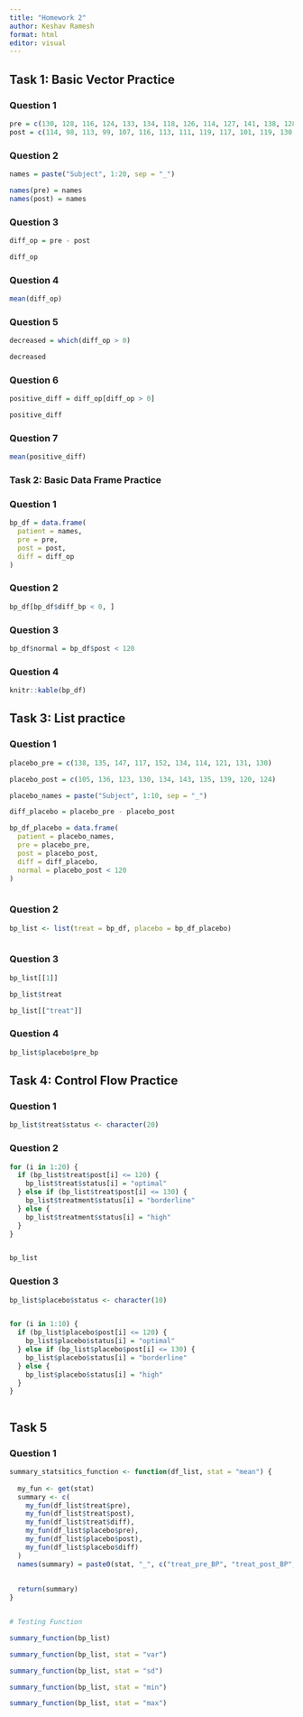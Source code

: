 ```yaml
---
title: "Homework 2"
author: Keshav Ramesh
format: html
editor: visual
---
```


## Task 1: Basic Vector Practice

### Question 1

```r
pre = c(130, 128, 116, 124, 133, 134, 118, 126, 114, 127, 141, 138, 128, 140, 137, 131, 120, 128, 139, 135)
post = c(114, 98, 113, 99, 107, 116, 113, 111, 119, 117, 101, 119, 130, 122, 106, 106, 124, 102, 117, 113)


```

### Question 2

```r

names = paste("Subject", 1:20, sep = "_")

names(pre) = names
names(post) = names
```

### Question 3

```r

diff_op = pre - post

diff_op


```

### Question 4 

```r
mean(diff_op)

```
### Question 5

```r
decreased = which(diff_op > 0)

decreased

```

### Question 6

```r
positive_diff = diff_op[diff_op > 0]

positive_diff
```

### Question 7


```r
mean(positive_diff)
```


### Task 2: Basic Data Frame Practice

### Question 1

```r

bp_df = data.frame(
  patient = names,
  pre = pre,
  post = post,
  diff = diff_op
)


```

### Question 2 

```r
bp_df[bp_df$diff_bp < 0, ]


```

### Question 3

```r
bp_df$normal = bp_df$post < 120


```

### Question 4


```r
knitr::kable(bp_df)

```


## Task 3: List practice


### Question 1

```r

placebo_pre = c(138, 135, 147, 117, 152, 134, 114, 121, 131, 130)

placebo_post = c(105, 136, 123, 130, 134, 143, 135, 139, 120, 124)

placebo_names = paste("Subject", 1:10, sep = "_")

diff_placebo = placebo_pre - placebo_post

bp_df_placebo = data.frame(
  patient = placebo_names,
  pre = placebo_pre,
  post = placebo_post,
  diff = diff_placebo,
  normal = placebo_post < 120
)



```


### Question 2 

```r
bp_list <- list(treat = bp_df, placebo = bp_df_placebo)



```


### Question 3

```r
bp_list[[1]]

bp_list$treat

bp_list[["treat"]]

```



### Question 4 


```r
bp_list$placebo$pre_bp

```

## Task 4: Control Flow Practice

### Question 1

```r

bp_list$treat$status <- character(20)

```

### Question 2

```r


for (i in 1:20) {
  if (bp_list$treat$post[i] <= 120) {
    bp_list$treat$status[i] = "optimal"
  } else if (bp_list$treat$post[i] <= 130) {
    bp_list$treatment$status[i] = "borderline"
  } else {
    bp_list$treatment$status[i] = "high"
  }
}


bp_list

```


### Question 3

```r


bp_list$placebo$status <- character(10)


for (i in 1:10) {
  if (bp_list$placebo$post[i] <= 120) {
    bp_list$placebo$status[i] = "optimal"
  } else if (bp_list$placebo$post[i] <= 130) {
    bp_list$placebo$status[i] = "borderline"
  } else {
    bp_list$placebo$status[i] = "high"
  }
}



```




## Task 5 

### Question 1 

```r

summary_statsitics_function <- function(df_list, stat = "mean") {
  
  my_fun <- get(stat)
  summary <- c(
    my_fun(df_list$treat$pre),
    my_fun(df_list$treat$post),
    my_fun(df_list$treat$diff),
    my_fun(df_list$placebo$pre),
    my_fun(df_list$placebo$post),
    my_fun(df_list$placebo$diff)
  )
  names(summary) = paste0(stat, "_", c("treat_pre_BP", "treat_post_BP", "treat_diff_BP", "placebo_pre_BP", "placebo_post_BP", "placebo_diff_BP"))
  
  
  return(summary)
}


# Testing Function

summary_function(bp_list)

summary_function(bp_list, stat = "var")

summary_function(bp_list, stat = "sd")

summary_function(bp_list, stat = "min")

summary_function(bp_list, stat = "max")



```


























